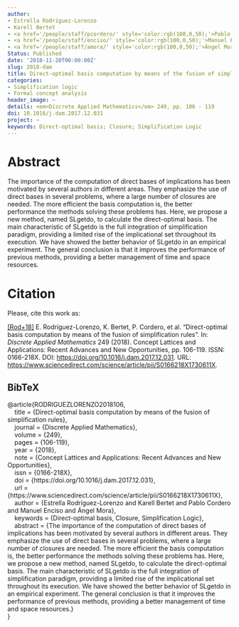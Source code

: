 ```yaml
---
author:
- Estrella Rodríguez-Lorenzo
- Karell Bertet
- <a href='/people/staff/pcordero/' style='color:rgb(100,0,50);'>Pablo Cordero Ortega</a>
- <a href='/people/staff/enciso/' style='color:rgb(100,0,50);'>Manuel Enciso García-Oliveros</a>
- <a href='/people/staff/amora/' style='color:rgb(100,0,50);'>Ángel Mora Bonilla</a>
Status: Published
date: '2018-11-20T00:00:00Z'
slug: 2018-dam
title: Direct-optimal basis computation by means of the fusion of simplification rules
categories:
- Simplification logic
- Formal concept analysis
header_image: ~
details: <em>Discrete Applied Mathematics</em> 249, pp. 106 - 119
doi: 10.1016/j.dam.2017.12.031
project: ~
keywords: Direct-optimal basis; Closure; Simplification Logic
---
```



# Abstract

The importance of the computation of direct bases of implications has been motivated by several authors in different areas. They emphasize the use of direct bases in several problems, where a large number of closures are needed. The more efficient the basis computation is, the better performance the methods solving these problems has. Here, we propose a new method, named SLgetdo, to calculate the direct-optimal basis. The main characteristic of SLgetdo is the full integration of simplification paradigm, providing a limited rise of the implicational set throughout its execution. We have showed the better behavior of SLgetdo in an empirical experiment. The general conclusion is that it improves the performance of previous methods, providing a better management of time and space resources.







# Citation
Please, cite this work as:


<a name=bib-RODRIGUEZLORENZO2018106></a>[[Rod+18]](#cite-RODRIGUEZLORENZO2018106) E. Rodríguez-Lorenzo, K. Bertet, P. Cordero, et al. “Direct-optimal basis computation by means of the fusion of simplification rules”. In: _Discrete Applied Mathematics_ 249 (2018). Concept Lattices and Applications: Recent Advances and New Opportunities, pp. 106-119. ISSN: 0166-218X. DOI: [https://doi.org/10.1016/j.dam.2017.12.031](https://doi.org/https%3A%2F%2Fdoi.org%2F10.1016%2Fj.dam.2017.12.031). URL: [https://www.sciencedirect.com/science/article/pii/S0166218X1730611X](https://www.sciencedirect.com/science/article/pii/S0166218X1730611X).

::: {.callout-note appearance="minimal" collapse=true}

## BibTeX

@article{RODRIGUEZLORENZO2018106,<br>&nbsp;&nbsp;&nbsp;&nbsp;title = {Direct-optimal basis computation by means of the fusion of simplification rules},<br>&nbsp;&nbsp;&nbsp;&nbsp;journal = {Discrete Applied Mathematics},<br>&nbsp;&nbsp;&nbsp;&nbsp;volume = {249},<br>&nbsp;&nbsp;&nbsp;&nbsp;pages = {106-119},<br>&nbsp;&nbsp;&nbsp;&nbsp;year = {2018},<br>&nbsp;&nbsp;&nbsp;&nbsp;note = {Concept Lattices and Applications: Recent Advances and New Opportunities},<br>&nbsp;&nbsp;&nbsp;&nbsp;issn = {0166-218X},<br>&nbsp;&nbsp;&nbsp;&nbsp;doi = {https://doi.org/10.1016/j.dam.2017.12.031},<br>&nbsp;&nbsp;&nbsp;&nbsp;url = {https://www.sciencedirect.com/science/article/pii/S0166218X1730611X},<br>&nbsp;&nbsp;&nbsp;&nbsp;author = {Estrella Rodríguez-Lorenzo and Karell Bertet and Pablo Cordero and Manuel Enciso and Ángel Mora},<br>&nbsp;&nbsp;&nbsp;&nbsp;keywords = {Direct-optimal basis, Closure, Simplification Logic},<br>&nbsp;&nbsp;&nbsp;&nbsp;abstract = {The importance of the computation of direct bases of implications has been motivated by several authors in different areas. They emphasize the use of direct bases in several problems, where a large number of closures are needed. The more efficient the basis computation is, the better performance the methods solving these problems has. Here, we propose a new method, named SLgetdo, to calculate the direct-optimal basis. The main characteristic of SLgetdo is the full integration of simplification paradigm, providing a limited rise of the implicational set throughout its execution. We have showed the better behavior of SLgetdo in an empirical experiment. The general conclusion is that it improves the performance of previous methods, providing a better management of time and space resources.}<br>}

:::



